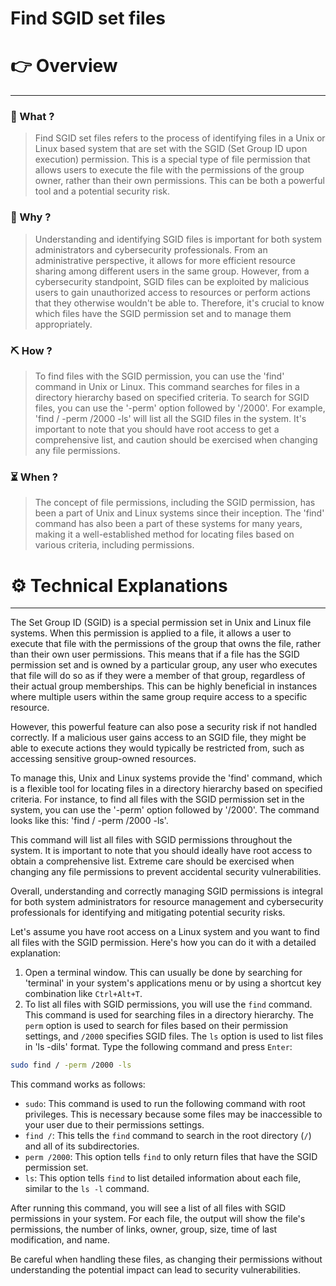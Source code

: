# Find SGID set files


# 👉 Overview

---

### 👀 What ?

> Find SGID set files refers to the process of identifying files in a Unix or Linux based system that are set with the SGID (Set Group ID upon execution) permission. This is a special type of file permission that allows users to execute the file with the permissions of the group owner, rather than their own permissions. This can be both a powerful tool and a potential security risk.
> 

### 🧐 Why ?

> Understanding and identifying SGID files is important for both system administrators and cybersecurity professionals. From an administrative perspective, it allows for more efficient resource sharing among different users in the same group. However, from a cybersecurity standpoint, SGID files can be exploited by malicious users to gain unauthorized access to resources or perform actions that they otherwise wouldn't be able to. Therefore, it's crucial to know which files have the SGID permission set and to manage them appropriately.
> 

### ⛏️ How ?

> To find files with the SGID permission, you can use the 'find' command in Unix or Linux. This command searches for files in a directory hierarchy based on specified criteria. To search for SGID files, you can use the '-perm' option followed by '/2000'. For example, 'find / -perm /2000 -ls' will list all the SGID files in the system. It's important to note that you should have root access to get a comprehensive list, and caution should be exercised when changing any file permissions.
> 

### ⏳ When ?

> The concept of file permissions, including the SGID permission, has been a part of Unix and Linux systems since their inception. The 'find' command has also been a part of these systems for many years, making it a well-established method for locating files based on various criteria, including permissions.
> 

# ⚙️ Technical Explanations

---

The Set Group ID (SGID) is a special permission set in Unix and Linux file systems. When this permission is applied to a file, it allows a user to execute that file with the permissions of the group that owns the file, rather than their own user permissions. This means that if a file has the SGID permission set and is owned by a particular group, any user who executes that file will do so as if they were a member of that group, regardless of their actual group memberships. This can be highly beneficial in instances where multiple users within the same group require access to a specific resource.

However, this powerful feature can also pose a security risk if not handled correctly. If a malicious user gains access to an SGID file, they might be able to execute actions they would typically be restricted from, such as accessing sensitive group-owned resources.

To manage this, Unix and Linux systems provide the 'find' command, which is a flexible tool for locating files in a directory hierarchy based on specified criteria. For instance, to find all files with the SGID permission set in the system, you can use the '-perm' option followed by '/2000'. The command looks like this: 'find / -perm /2000 -ls'.

This command will list all files with SGID permissions throughout the system. It is important to note that you should ideally have root access to obtain a comprehensive list. Extreme care should be exercised when changing any file permissions to prevent accidental security vulnerabilities.

Overall, understanding and correctly managing SGID permissions is integral for both system administrators for resource management and cybersecurity professionals for identifying and mitigating potential security risks.

Let's assume you have root access on a Linux system and you want to find all files with the SGID permission. Here's how you can do it with a detailed explanation:

1. Open a terminal window. This can usually be done by searching for 'terminal' in your system's applications menu or by using a shortcut key combination like `Ctrl+Alt+T`.
2. To list all files with SGID permissions, you will use the `find` command. This command is used for searching files in a directory hierarchy. The `perm` option is used to search for files based on their permission settings, and `/2000` specifies SGID files. The `ls` option is used to list files in 'ls -dils' format. Type the following command and press `Enter`:

```bash
sudo find / -perm /2000 -ls

```

This command works as follows:

- `sudo`: This command is used to run the following command with root privileges. This is necessary because some files may be inaccessible to your user due to their permissions settings.
- `find /`: This tells the `find` command to search in the root directory (`/`) and all of its subdirectories.
- `perm /2000`: This option tells `find` to only return files that have the SGID permission set.
- `ls`: This option tells `find` to list detailed information about each file, similar to the `ls -l` command.

After running this command, you will see a list of all files with SGID permissions in your system. For each file, the output will show the file's permissions, the number of links, owner, group, size, time of last modification, and name.

Be careful when handling these files, as changing their permissions without understanding the potential impact can lead to security vulnerabilities.
